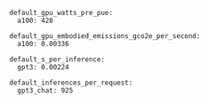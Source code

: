 ```
default_gpu_watts_pre_pue:
  a100: 428

default_gpu_embodied_emissions_gco2e_per_second:
  a100: 0.00336

default_s_per_inference:
  gpt3: 0.00224

default_inferences_per_request:
  gpt3_chat: 925
